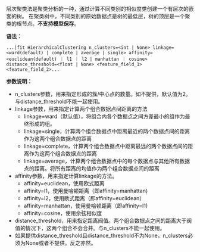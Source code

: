 层次聚类法是聚类分析的一种，通过计算不同类别的相似度类创建一个有层次的嵌套的树。 在聚类树中，不同类别的原始数据点是树的最低层，树的顶层是一个聚类的根节点。**不支持模型保存**。

**语法：**
```
...|fit HierarchicalClustering n_clusters=<int | None> linkage=<ward(default) | complete | average | single> affinity=<euclidean(default) ｜ l1 ｜ l2 | manhattan ｜ cosine> distance_threshold=<float | None> <feature_field_1> <feature_field_2>... 
```

**参数说明：**
- n_clusters参数，用来指定形成的簇/中心点的数量。如不提供，默认值为2。与distance_threshold不能一起使用。
- linkage参数，用来指定计算两个组合数据点间距离的方法
	+ linkage=ward（默认值），将组合内各个数据点之间方差最小的组作为最终形成的组。
	+ linkage=single，计算两个组合数据点中距离最近的两个数据点间的距离作为这两个组合数据点的距离
	+ linkage=complete，计算两个组合数据点中距离最远的两个数据点间的距离作为这两个组合数据点的距离
	+ linkage=average，计算两个组合数据点中的每个数据点与其他所有数据点的距离。将所有距离的均值作为两个组合数据点间的距离
- affinity参数，用来指定计算linkage的方法。
	+ affinity=euclidean，使用欧式距离
	+ affinity=l1，使用曼哈顿距离（即affinity=manhattan)
	+ affinity=l2，使用欧式距离（即affinity=euclidean）
	+ affinity=manhattan，使用曼哈顿距离（即affinity=l1)
	+ affinity=cosine，使用余弦相似度
 - distance_threshold，用来指定距离阀值。两个组合数据点之间的距离大于阀值的情况下，这两个组合不会合并。与n_clusters不能一起使用。
 - 如果提供distance_threshold且distance_threshold不为None，n_clusters必须为None或者不提供。反之亦然。
